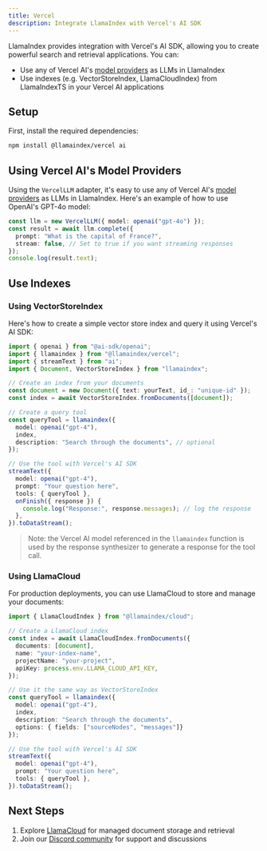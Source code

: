 ```yaml
---
title: Vercel
description: Integrate LlamaIndex with Vercel's AI SDK
---
```


LlamaIndex provides integration with Vercel's AI SDK, allowing you to create powerful search and retrieval applications. You can:
- Use any of Vercel AI's [model providers](https://sdk.vercel.ai/docs/foundations/providers-and-models) as LLMs in LlamaIndex
- Use indexes (e.g. VectorStoreIndex, LlamaCloudIndex) from LlamaIndexTS in your Vercel AI applications

## Setup

First, install the required dependencies:

```bash
npm install @llamaindex/vercel ai
```

## Using Vercel AI's Model Providers 

Using the `VercelLLM` adapter, it's easy to use any of Vercel AI's [model providers](https://sdk.vercel.ai/docs/foundations/providers-and-models) as LLMs in LlamaIndex. Here's an example of how to use OpenAI's GPT-4o model:

```typescript
const llm = new VercelLLM({ model: openai("gpt-4o") });
const result = await llm.complete({
  prompt: "What is the capital of France?",
  stream: false, // Set to true if you want streaming responses
});
console.log(result.text);
```

## Use Indexes

### Using VectorStoreIndex

Here's how to create a simple vector store index and query it using Vercel's AI SDK:

```typescript
import { openai } from "@ai-sdk/openai";
import { llamaindex } from "@llamaindex/vercel";
import { streamText } from "ai";
import { Document, VectorStoreIndex } from "llamaindex";

// Create an index from your documents
const document = new Document({ text: yourText, id_: "unique-id" });
const index = await VectorStoreIndex.fromDocuments([document]);

// Create a query tool
const queryTool = llamaindex({
  model: openai("gpt-4"),
  index,
  description: "Search through the documents", // optional
});

// Use the tool with Vercel's AI SDK
streamText({
  model: openai("gpt-4"),
  prompt: "Your question here",
  tools: { queryTool },
  onFinish({ response }) {
    console.log("Response:", response.messages); // log the response
  },
}).toDataStream();
```

> Note: the Vercel AI model referenced in the `llamaindex` function is used by the response synthesizer to generate a response for the tool call.

### Using LlamaCloud

For production deployments, you can use LlamaCloud to store and manage your documents:

```typescript
import { LlamaCloudIndex } from "@llamaindex/cloud";

// Create a LlamaCloud index
const index = await LlamaCloudIndex.fromDocuments({
  documents: [document],
  name: "your-index-name",
  projectName: "your-project",
  apiKey: process.env.LLAMA_CLOUD_API_KEY,
});

// Use it the same way as VectorStoreIndex
const queryTool = llamaindex({
  model: openai("gpt-4"),
  index,
  description: "Search through the documents",
  options: { fields: ["sourceNodes", "messages"]}
});

// Use the tool with Vercel's AI SDK
streamText({
  model: openai("gpt-4"),
  prompt: "Your question here",
  tools: { queryTool },
}).toDataStream();
```

## Next Steps

1. Explore [LlamaCloud](https://cloud.llamaindex.ai/) for managed document storage and retrieval
2. Join our [Discord community](https://discord.gg/dGcwcsnxhU) for support and discussions

